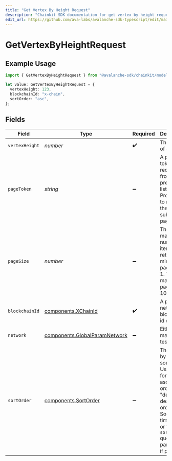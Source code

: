 ```yaml
---
title: "Get Vertex By Height Request"
description: "Chainkit SDK documentation for get vertex by height request"
edit_url: https://github.com/ava-labs/avalanche-sdk-typescript/edit/main/chainkit/docs/models/operations/getvertexbyheightrequest.md
---
```


# GetVertexByHeightRequest

## Example Usage

```typescript
import { GetVertexByHeightRequest } from "@avalanche-sdk/chainkit/models/operations";

let value: GetVertexByHeightRequest = {
  vertexHeight: 123,
  blockchainId: "x-chain",
  sortOrder: "asc",
};
```

## Fields

| Field                                                                                                                                                             | Type                                                                                                                                                              | Required                                                                                                                                                          | Description                                                                                                                                                       | Example                                                                                                                                                           |
| ----------------------------------------------------------------------------------------------------------------------------------------------------------------- | ----------------------------------------------------------------------------------------------------------------------------------------------------------------- | ----------------------------------------------------------------------------------------------------------------------------------------------------------------- | ----------------------------------------------------------------------------------------------------------------------------------------------------------------- | ----------------------------------------------------------------------------------------------------------------------------------------------------------------- |
| `vertexHeight`                                                                                                                                                    | *number*                                                                                                                                                          | :heavy_check_mark:                                                                                                                                                | The height of a vertex.                                                                                                                                           | 123                                                                                                                                                               |
| `pageToken`                                                                                                                                                       | *string*                                                                                                                                                          | :heavy_minus_sign:                                                                                                                                                | A page token, received from a previous list call. Provide this to retrieve the subsequent page.                                                                   |                                                                                                                                                                   |
| `pageSize`                                                                                                                                                        | *number*                                                                                                                                                          | :heavy_minus_sign:                                                                                                                                                | The maximum number of items to return. The minimum page size is 1. The maximum pageSize is 100.                                                                   | 10                                                                                                                                                                |
| `blockchainId`                                                                                                                                                    | [components.XChainId](https://github.com/ava-labs/avalanche-sdk-typescript/blob/main/chainkit/models/components/xchainid.md)                                                                                                        | :heavy_check_mark:                                                                                                                                                | A primary network blockchain id or alias.                                                                                                                         | x-chain                                                                                                                                                           |
| `network`                                                                                                                                                         | [components.GlobalParamNetwork](https://github.com/ava-labs/avalanche-sdk-typescript/blob/main/chainkit/models/components/globalparamnetwork.md)                                                                                    | :heavy_minus_sign:                                                                                                                                                | Either mainnet or testnet/fuji.                                                                                                                                   | mainnet                                                                                                                                                           |
| `sortOrder`                                                                                                                                                       | [components.SortOrder](https://github.com/ava-labs/avalanche-sdk-typescript/blob/main/chainkit/models/components/sortorder.md)                                                                                                      | :heavy_minus_sign:                                                                                                                                                | The order by which to sort results. Use "asc" for ascending order, "desc" for descending order. Sorted by timestamp or the `sortBy` query parameter, if provided. | asc                                                                                                                                                               |